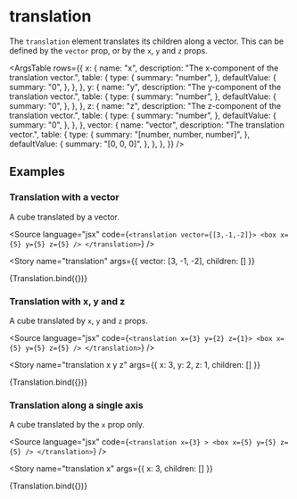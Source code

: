 
<Meta title="Reference/Transformations/Translation" />

# translation

The `translation` element translates its children along a vector. This can be defined by the `vector` prop, or by the `x`, `y` and `z` props.

<ArgsTable
  rows={{
    x: {
      name: "x",
      description: "The x-component of the translation vector.",
      table: {
        type: {
          summary: "number",
        },
        defaultValue: {
          summary: "0",
        },
      },
    },
    y: {
      name: "y",
      description: "The y-component of the translation vector.",
      table: {
        type: {
          summary: "number",
        },
        defaultValue: {
          summary: "0",
        },
      },
    },
    z: {
      name: "z",
      description: "The z-component of the translation vector.",
      table: {
        type: {
          summary: "number",
        },
        defaultValue: {
          summary: "0",
        },
      },
    },
    vector: {
      name: "vector",
      description: "The translation vector.",
      table: {
        type: {
          summary: "[number, number, number]",
        },
        defaultValue: {
          summary: "[0, 0, 0]",
        },
      },
    },
  }}
/>

## Examples


### Translation with a vector

A cube translated by a vector.

<Source
  language="jsx"
  code={`
<translation vector={[3,-1,-2]}>
  <box x={5} y={5} z={5} />
</translation>
`}
/>

<Story
  name="translation"
  args={{ vector: [3, -1, -2], children: [<box x={5} y={5} z={5} />] }}
>
  {Translation.bind({})}
</Story>

### Translation with x, y and z

A cube translated by `x`, `y` and `z` props.

<Source
  language="jsx"
  code={`
<translation x={3} y={2} z={1}>
  <box x={5} y={5} z={5} />
</translation>
`}
/>

<Story
  name="translation x y z"
  args={{ x: 3, y: 2, z: 1, children: [<box x={5} y={5} z={5} />] }}
>
  {Translation.bind({})}
</Story>

### Translation along a single axis

A cube translated by the `x` prop only.

<Source
  language="jsx"
  code={`
<translation x={3} >
  <box x={5} y={5} z={5} />
</translation>
`}
/>

<Story
  name="translation x"
  args={{ x: 3, children: [<box x={5} y={5} z={5} />] }}
>
  {Translation.bind({})}
</Story>
